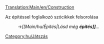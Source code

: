 [[Translation:Main/en/Construction]]

Az építéssel foglalkozó szócikkek felsorolása
:→''[[Main/hu/Építés|Lásd még '''építés]]'''...''

[[Category:hu/Játszás]]